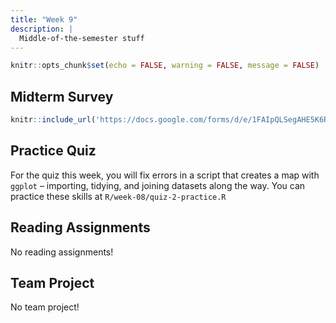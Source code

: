 ```yaml
---
title: "Week 9"
description: |
  Middle-of-the-semester stuff
---
```


```r
knitr::opts_chunk$set(echo = FALSE, warning = FALSE, message = FALSE)
```

## Midterm Survey


```r
knitr::include_url('https://docs.google.com/forms/d/e/1FAIpQLSegAHE5K6RBaIHPO4vXYK6TKyLx-KLNNmxPHKpnQK2e-xPYrw/viewform?usp=sf_link')
```


## Practice Quiz

For the quiz this week, you will fix errors in a script that creates a map with `ggplot` -- importing, tidying, and joining datasets along the way. You can practice these skills at `R/week-08/quiz-2-practice.R`

## Reading Assignments

No reading assignments!

## Team Project

No team project!